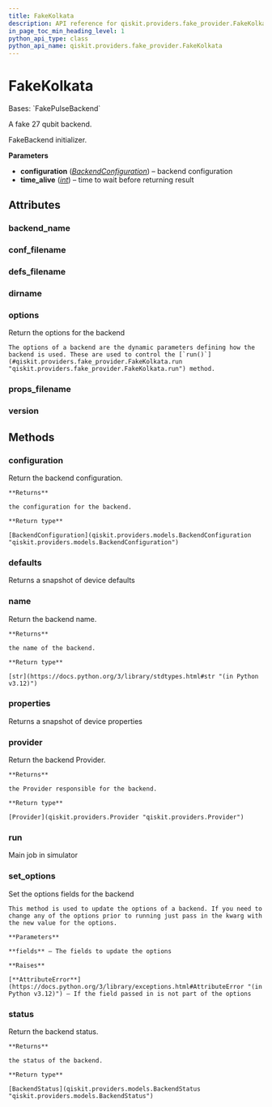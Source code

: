 ```yaml
---
title: FakeKolkata
description: API reference for qiskit.providers.fake_provider.FakeKolkata
in_page_toc_min_heading_level: 1
python_api_type: class
python_api_name: qiskit.providers.fake_provider.FakeKolkata
---
```


# FakeKolkata

<Class id="qiskit.providers.fake_provider.FakeKolkata" github="https://github.com/qiskit/qiskit/tree/stable/0.25/qiskit/providers/fake_provider/backends/kolkata/fake_kolkata.py" signature="qiskit.providers.fake_provider.FakeKolkata">
  Bases: `FakePulseBackend`

  A fake 27 qubit backend.

  FakeBackend initializer.

  **Parameters**

  *   **configuration** ([*BackendConfiguration*](qiskit.providers.models.BackendConfiguration "qiskit.providers.models.BackendConfiguration")) – backend configuration
  *   **time\_alive** ([*int*](https://docs.python.org/3/library/functions.html#int "(in Python v3.12)")) – time to wait before returning result

  ## Attributes

  ### backend\_name

  <Attribute id="qiskit.providers.fake_provider.FakeKolkata.backend_name" name="backend_name" attributeValue="= 'fake_kolkata'" />

  ### conf\_filename

  <Attribute id="qiskit.providers.fake_provider.FakeKolkata.conf_filename" name="conf_filename" attributeValue="= 'conf_kolkata.json'" />

  ### defs\_filename

  <Attribute id="qiskit.providers.fake_provider.FakeKolkata.defs_filename" name="defs_filename" attributeValue="= 'defs_kolkata.json'" />

  ### dirname

  <Attribute id="qiskit.providers.fake_provider.FakeKolkata.dirname" name="dirname" attributeValue="= '/home/runner/work/qiskit/qiskit/.tox/docs/lib/python3.9/site-packages/qiskit/providers/fake_provider/backends/kolkata'" />

  ### options

  <Attribute id="qiskit.providers.fake_provider.FakeKolkata.options" name="options">
    Return the options for the backend

    The options of a backend are the dynamic parameters defining how the backend is used. These are used to control the [`run()`](#qiskit.providers.fake_provider.FakeKolkata.run "qiskit.providers.fake_provider.FakeKolkata.run") method.
  </Attribute>

  ### props\_filename

  <Attribute id="qiskit.providers.fake_provider.FakeKolkata.props_filename" name="props_filename" attributeValue="= 'props_kolkata.json'" />

  ### version

  <Attribute id="qiskit.providers.fake_provider.FakeKolkata.version" name="version" attributeValue="= 1" />

  ## Methods

  ### configuration

  <Function id="qiskit.providers.fake_provider.FakeKolkata.configuration" name="configuration" signature="configuration()">
    Return the backend configuration.

    **Returns**

    the configuration for the backend.

    **Return type**

    [BackendConfiguration](qiskit.providers.models.BackendConfiguration "qiskit.providers.models.BackendConfiguration")
  </Function>

  ### defaults

  <Function id="qiskit.providers.fake_provider.FakeKolkata.defaults" name="defaults" signature="defaults()">
    Returns a snapshot of device defaults
  </Function>

  ### name

  <Function id="qiskit.providers.fake_provider.FakeKolkata.name" name="name" signature="name()">
    Return the backend name.

    **Returns**

    the name of the backend.

    **Return type**

    [str](https://docs.python.org/3/library/stdtypes.html#str "(in Python v3.12)")
  </Function>

  ### properties

  <Function id="qiskit.providers.fake_provider.FakeKolkata.properties" name="properties" signature="properties()">
    Returns a snapshot of device properties
  </Function>

  ### provider

  <Function id="qiskit.providers.fake_provider.FakeKolkata.provider" name="provider" signature="provider()">
    Return the backend Provider.

    **Returns**

    the Provider responsible for the backend.

    **Return type**

    [Provider](qiskit.providers.Provider "qiskit.providers.Provider")
  </Function>

  ### run

  <Function id="qiskit.providers.fake_provider.FakeKolkata.run" name="run" signature="run(run_input, **kwargs)">
    Main job in simulator
  </Function>

  ### set\_options

  <Function id="qiskit.providers.fake_provider.FakeKolkata.set_options" name="set_options" signature="set_options(**fields)">
    Set the options fields for the backend

    This method is used to update the options of a backend. If you need to change any of the options prior to running just pass in the kwarg with the new value for the options.

    **Parameters**

    **fields** – The fields to update the options

    **Raises**

    [**AttributeError**](https://docs.python.org/3/library/exceptions.html#AttributeError "(in Python v3.12)") – If the field passed in is not part of the options
  </Function>

  ### status

  <Function id="qiskit.providers.fake_provider.FakeKolkata.status" name="status" signature="status()">
    Return the backend status.

    **Returns**

    the status of the backend.

    **Return type**

    [BackendStatus](qiskit.providers.models.BackendStatus "qiskit.providers.models.BackendStatus")
  </Function>
</Class>

